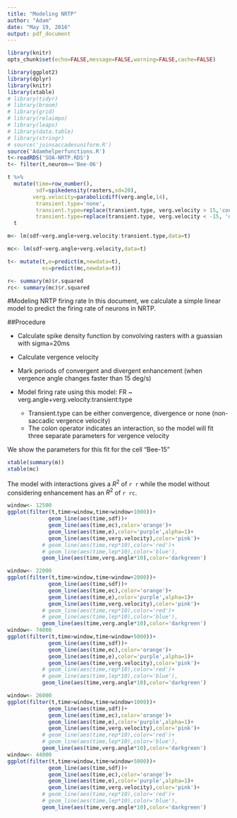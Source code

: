 ```yaml
---
title: "Modeling NRTP"
author: "Adam"
date: "May 19, 2016"
output: pdf_document
---
```


```r
library(knitr)
opts_chunk$set(echo=FALSE,message=FALSE,warning=FALSE,cache=FALSE)
```

```r

library(ggplot2)
library(dplyr)
library(knitr)
library(xtable)
# library(tidyr)
# library(broom)
# library(grid)
# library(relaimpo)
# library(leaps)
# library(data.table)
# library(stringr)
# source('joinsaccadesuniform.R')
source('Adamhelperfunctions.R')
t<-readRDS('SOA-NRTP.RDS')
t<- filter(t,neuron=='Bee-06')
```



```r
t %>%
  mutate(time=row_number(),
         sdf=spikedensity(rasters,sd=20),
        verg.velocity=parabolicdiff(verg.angle,14),
         transient.type='none',
         transient.type=replace(transient.type, verg.velocity > 15,'convergence'),
         transient.type=replace(transient.type, verg.velocity < -15, 'divergence'))->
  t

m<- lm(sdf~verg.angle+verg.velocity:transient.type,data=t)

mc<- lm(sdf~verg.angle+verg.velocity,data=t)

t<- mutate(t,e=predict(m,newdata=t),
           ec=predict(mc,newdata=t))

r<- summary(m)$r.squared
rc<- summary(mc)$r.squared

```

#Modeling NRTP firing rate
In this document, we calculate a simple linear model to predict the firing rate of neurons in NRTP.

##Procedure

* Calculate spike density function by convolving rasters with a guassian with sigma=20ms

* Calculate vergence velocity

* Mark periods of convergent and divergent enhancement (when vergence angle changes faster than 15 deg/s)

* Model firing rate using this model: FR ~ verg.angle+verg.velocity:transient:type 
    + Transient.type can be either convergence, divergence or none (non-saccadic vergence velocity)
    + The colon operator indicates an interaction, so the model will fit three separate parameters for vergence velocity

We show the parameters for this fit for the cell "Bee-15"

```r
xtable(summary(m))
xtable(mc)
```

The model with interactions gives a $R^2$ of `r r` while the model without considering enhancement has an $R^2$ of `r rc`.


```r
window<- 12500
ggplot(filter(t,time>window,time<window+1000))+
             geom_line(aes(time,sdf))+
             geom_line(aes(time,ec),color='orange')+
             geom_line(aes(time,e),color='purple',alpha=1)+
             geom_line(aes(time,verg.velocity),color='pink')+
           # geom_line(aes(time,rep*10),color='red')+
           # geom_line(aes(time,lep*10),color='blue'),
           geom_line(aes(time,verg.angle*10),color='darkgreen')

window<- 22000
ggplot(filter(t,time>window,time<window+2000))+
             geom_line(aes(time,sdf))+
             geom_line(aes(time,ec),color='orange')+
             geom_line(aes(time,e),color='purple',alpha=1)+
             geom_line(aes(time,verg.velocity),color='pink')+
           # geom_line(aes(time,rep*10),color='red')+
           # geom_line(aes(time,lep*10),color='blue'),
           geom_line(aes(time,verg.angle*10),color='darkgreen')
window<- 74000
ggplot(filter(t,time>window,time<window+5000))+
             geom_line(aes(time,sdf))+
             geom_line(aes(time,ec),color='orange')+
             geom_line(aes(time,e),color='purple',alpha=1)+
             geom_line(aes(time,verg.velocity),color='pink')+
           # geom_line(aes(time,rep*10),color='red')+
           # geom_line(aes(time,lep*10),color='blue'),
           geom_line(aes(time,verg.angle*10),color='darkgreen')

window<- 26000
ggplot(filter(t,time>window,time<window+1000))+
             geom_line(aes(time,sdf))+
             geom_line(aes(time,ec),color='orange')+
             geom_line(aes(time,e),color='purple',alpha=1)+
             geom_line(aes(time,verg.velocity),color='pink')+
           # geom_line(aes(time,rep*10),color='red')+
           # geom_line(aes(time,lep*10),color='blue'),
           geom_line(aes(time,verg.angle*10),color='darkgreen')
window<- 44000
ggplot(filter(t,time>window,time<window+5000))+
             geom_line(aes(time,sdf))+
             geom_line(aes(time,ec),color='orange')+
             geom_line(aes(time,e),color='purple',alpha=1)+
             geom_line(aes(time,verg.velocity),color='pink')+
           # geom_line(aes(time,rep*10),color='red')+
           # geom_line(aes(time,lep*10),color='blue'),
           geom_line(aes(time,verg.angle*10),color='darkgreen')

```

<!-- Here we demonstrate the model, shown in purple.  -->
<!-- Black is the spike density function.  -->
<!-- Pink is the vergence velocity. -->
<!-- Orange is the model that does not consider transients to be different. -->

<!-- \newpage -->

<!-- The coefficients for all cells: -->
<!-- ```{r coefficients,results='asis'} -->
<!-- z<- readRDS('TransientModel.RDS') -->
<!-- kable(z) -->

<!-- ``` -->
